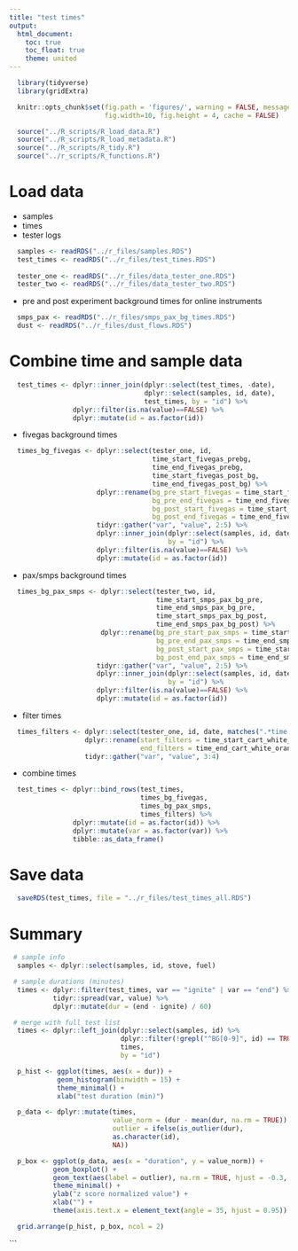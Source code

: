 ```yaml
---
title: "test times"
output:
  html_document:
    toc: true
    toc_float: true
    theme: united
---
```


```r
  library(tidyverse)
  library(gridExtra)
```

```r
  knitr::opts_chunk$set(fig.path = 'figures/', warning = FALSE, message = FALSE,
                        fig.width=10, fig.height = 4, cache = FALSE)
```

```r
  source("../R_scripts/R_load_data.R")
  source("../R_scripts/R_load_metadata.R")
  source("../R_scripts/R_tidy.R")
  source("../r_scripts/R_functions.R")
```

# Load data

* samples
* times
* tester logs

```r
  samples <- readRDS("../r_files/samples.RDS")
  test_times <- readRDS("../r_files/test_times.RDS")
  
  tester_one <- readRDS("../r_files/data_tester_one.RDS")
  tester_two <- readRDS("../r_files/data_tester_two.RDS")
```

* pre and post experiment background times for online instruments

```r
  smps_pax <- readRDS("../r_files/smps_pax_bg_times.RDS")
  dust <- readRDS("../r_files/dust_flows.RDS")
```

# Combine time and sample data

```r
  test_times <- dplyr::inner_join(dplyr::select(test_times, -date),
                                  dplyr::select(samples, id, date),
                                  test_times, by = "id") %>%
                dplyr::filter(is.na(value)==FALSE) %>%
                dplyr::mutate(id = as.factor(id))
```

* fivegas background times

```r
  times_bg_fivegas <- dplyr::select(tester_one, id, 
                                    time_start_fivegas_prebg,
                                    time_end_fivegas_prebg,
                                    time_start_fivegas_post_bg,
                                    time_end_fivegas_post_bg) %>%
                      dplyr::rename(bg_pre_start_fivegas = time_start_fivegas_prebg,
                                    bg_pre_end_fivegas = time_end_fivegas_prebg,
                                    bg_post_start_fivegas = time_start_fivegas_post_bg,
                                    bg_post_end_fivegas = time_end_fivegas_post_bg) %>%
                      tidyr::gather("var", "value", 2:5) %>%
                      dplyr::inner_join(dplyr::select(samples, id, date),
                                        by = "id") %>%
                      dplyr::filter(is.na(value)==FALSE) %>%
                      dplyr::mutate(id = as.factor(id))
```

* pax/smps background times

```r
  times_bg_pax_smps <- dplyr::select(tester_two, id, 
                                     time_start_smps_pax_bg_pre,
                                     time_end_smps_pax_bg_pre,
                                     time_start_smps_pax_bg_post,
                                     time_end_smps_pax_bg_post) %>%
                       dplyr::rename(bg_pre_start_pax_smps = time_start_smps_pax_bg_pre,
                                     bg_pre_end_pax_smps = time_end_smps_pax_bg_pre,
                                     bg_post_start_pax_smps = time_start_smps_pax_bg_post,
                                     bg_post_end_pax_smps = time_end_smps_pax_bg_post) %>%
                      tidyr::gather("var", "value", 2:5) %>%
                      dplyr::inner_join(dplyr::select(samples, id, date),
                                        by = "id") %>%
                      dplyr::filter(is.na(value)==FALSE) %>%
                      dplyr::mutate(id = as.factor(id))
```

* filter times

```r
  times_filters <- dplyr::select(tester_one, id, date, matches(".*time.*white.*")) %>%
                   dplyr::rename(start_filters = time_start_cart_white_orange,
                                 end_filters = time_end_cart_white_orange) %>%
                   tidyr::gather("var", "value", 3:4)
```


* combine times

```r
  test_times <- dplyr::bind_rows(test_times,
                                 times_bg_fivegas,
                                 times_bg_pax_smps,
                                 times_filters) %>%
                dplyr::mutate(id = as.factor(id)) %>%
                dplyr::mutate(var = as.factor(var)) %>%
                tibble::as_data_frame()
```

# Save data

```r
  saveRDS(test_times, file = "../r_files/test_times_all.RDS")
```

# Summary

```r
 # sample info
  samples <- dplyr::select(samples, id, stove, fuel)
```

```r
 # sample durations (minutes)
  times <- dplyr::filter(test_times, var == "ignite" | var == "end") %>%
           tidyr::spread(var, value) %>%
           dplyr::mutate(dur = (end - ignite) / 60)
```

```r
 # merge with full test list
  times <- dplyr::left_join(dplyr::select(samples, id) %>%
                            dplyr::filter(!grepl("^BG[0-9]", id) == TRUE), 
                            times,
                            by = "id")
```

```r
  p_hist <- ggplot(times, aes(x = dur)) +
            geom_histogram(binwidth = 15) +
            theme_minimal() +
            xlab("test duration (min)")

  p_data <- dplyr::mutate(times,
                          value_norm = (dur - mean(dur, na.rm = TRUE)) / sd(dur, na.rm = TRUE),
                          outlier = ifelse(is_outlier(dur),
                          as.character(id),
                          NA))

  p_box <- ggplot(p_data, aes(x = "duration", y = value_norm)) +
           geom_boxplot() +
           geom_text(aes(label = outlier), na.rm = TRUE, hjust = -0.3, size = 4) +
           theme_minimal() +
           ylab("z score normalized value") +
           xlab("") +
           theme(axis.text.x = element_text(angle = 35, hjust = 0.95))

  grid.arrange(p_hist, p_box, ncol = 2)
```
```
